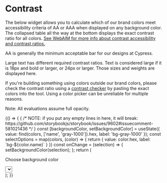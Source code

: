 


# Contrast

<Meta title="Intro/Contrast" />

The below widget allows you to calculate which of our brand colors meet accessibility criteria of AA or AAA when displayed on any background color. The collapsed table all the way at the bottom displays the exact contrast ratio for all colors. [See WebAIM for more info about contrast accessibility and contrast ratios.](https://webaim.org/articles/contrast/)

AA is generally the minimum acceptable bar for our designs at Cypress.

Large text has different required contrast ratios. Text is considered large if it is 18px and bold or larger, or 24px or larger. Those sizes and weights are displayed here.

If you're building something using colors outside our brand colors, please check the contrast ratio using a [contrast checker](https://webaim.org/resources/contrastchecker/) by pasting the exact colors into the tool. Using a color picker can be unreliable for multiple reasons.

Note: All evaluations assume full opacity.

<Preview>
  <Story name="Contrast">
    {() => {
      {
        /* NOTE: if you put any empty lines in here, it will break: https://github.com/storybookjs/storybook/issues/9602#issuecomment-581021436 */
      }
      const [backgroundColor, setBackgroundColor] = useState({ value: find(colors, ['name', 'gray-1000']).hex, label: 'bg-gray-1000' });
      const selectOptions = map(colors, (color) => {
        return {
          value: color.hex,
          label: `bg-${color.name}`
        }
      })
      const onChange = (selection) => {
        setBackgroundColor(selection);
      };
      return (
        <div>
          <div className="border-jade-400 border-2 mb-8">
            <p className="m-4">Choose background color</p>
            <Select
              className="m-4"
              options={selectOptions}
              defaultValue={backgroundColor}
              onChange={onChange}
            />
          </div>
          <div>
            <Contrast background={backgroundColor} colors={colors} colorways={brandColorways} />
            <ContrastFullTable background={backgroundColor} colors={colors} />
          </div>
        </div>
      );
    }}
  </Story>
</Preview>
